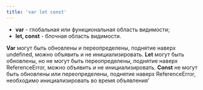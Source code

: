 ```yaml
---
title: 'var let const'
---
```


- **var** - глобальная или функциональная область видимости;
- **let, const** - блочная область видимости.

**Var** могут быть обновлены и переопределены, поднятие наверх undefined, можно объявить и не инициализировать.
**Let** могут быть обновлены, но не могут быть переопределены, поднятие наверх ReferenceError, можно объявить и не инициализировать.
**Const** не могут быть обновлены или переопределены, поднятие наверх ReferenceError, необходимо инициализировать во время объявления'

